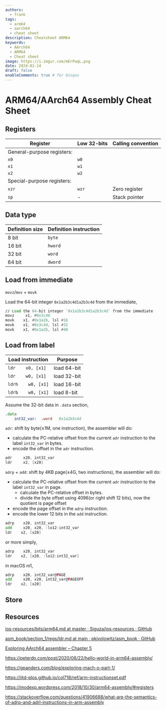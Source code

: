 ```yaml
---
authors:
  - frank
tags:
  - arm64
  - aarch64
  - cheat sheet
description: Cheatsheet ARM64
keywords:
  - AArch64 
  - ARM64
  - Cheat sheet
image: https://i.imgur.com/mErPwqL.png
date: 2024-01-14
draft: false
enableComments: true # for Gisqus
---
```


# ARM64/AArch64 Assembly Cheat Sheet

## Registers

| Register                   | Low 32-bits | Calling convention |
|----------------------------|-------------|--------------------|
| General-purpose registers: |
| `x0`                       | `w0`        |                    |
| `x1`                       | `w1`        |                    |
| `x2`                       | `w2`        |                    |
| Special-purpose registers: |
| `xzr`                      | `wzr`       | Zero register      |
| `sp`                       | -           | Stack pointer      |
<!--truncate-->

## Data type

| Definition size | Definition instruction |
|-----------------|------------------------|
| 8 bit           | `byte`                 |
| 16 bit          | `hword`                |
| 32 bit          | `word`                 |
| 64 bit          | `dword`                |

## Load from immediate

`movz`/`mov` + `movk`

Load the 64-bit integer `0x1a2b3c4d1a2b3c4d` from the immediate,

```asm
// Load the 64-bit integer `0x1a2b3c4d1a2b3c4d` from the immediate
movz     x1, #0x3c4d
movk    x1, #0x1a2b, lsl #16
movk    x1, #0x3c4d, lsl #32
movk    x1, #0x1a2b, lsl #48
```

## Load from label
 
| Load instruction   | Purpose     |
|--------------------|-------------|
| `ldr    x0, [x1]`  | load 64-bit |
| `ldr    w0, [x1]`  | load 32-bit |
| `ldrh    w0, [x1]` | load 16-bit |
| `ldrb    w0, [x1]` | load 8-bit  |

Assume the 32-bit data in `.data` section,

```asm
.data
    int32_var:  .word   0x1a2b3c4d
```

`adr`: shift by byte(±1M, one instruction), the assembler will do:
- calculate the PC-relative offset from the current `adr` instruction to the label `int32_var` in bytes.
- encode the offset in the `adr` instruction.

```asm
adr	    x20, int32_var
ldr     x2, [x20]
```

`adrp` + `add`: shift by 4KB page(±4G, two instructions), the assembler will do:
- calculate the PC-relative offset from the current `adr` instruction to the label `int32_var` in page.
  - calculate the PC-relative offset in bytes.
  - divide the byte offset using 4096(or right shift 12 bits), now the quotient is page offset
- encode the page offset in the `adrp` instruction.
- encode the lower 12 bits in the `add` instruction.


```asm
adrp	x20, int32_var
add     x20, x20, :lo12:int32_var
ldr    x2, [x20]
```

or more simply,

```asm
adrp	x20, int32_var
ldr    x2, [x20, :lo12:int32_var]
```

in macOS m1,

```asm
adrp	x20, int32_var@PAGE
add     x20, x20, int32_var@PAGEOFF
ldr    x2, [x20]
```

## Store

## Resources

[ios-resources/bits/arm64.md at master · Siguza/ios-resources · GitHub](https://github.com/Siguza/ios-resources/blob/master/bits/arm64.md)

[asm_book/section_1/regs/ldr.md at main · pkivolowitz/asm_book · GitHub](https://github.com/pkivolowitz/asm_book/blob/main/section_1/regs/ldr.md)

[Exploring AArch64 assembler – Chapter 5](https://thinkingeek.com/2016/11/13/exploring-aarch64-assembler-chapter-5/)

https://peterdn.com/post/2020/08/22/hello-world-in-arm64-assembly/

https://gpanders.com/blog/exploring-mach-o-part-1/

https://iitd-plos.github.io/col718/ref/arm-instructionset.pdf

https://modexp.wordpress.com/2018/10/30/arm64-assembly/#registers

https://stackoverflow.com/questions/41906688/what-are-the-semantics-of-adrp-and-adrl-instructions-in-arm-assembly